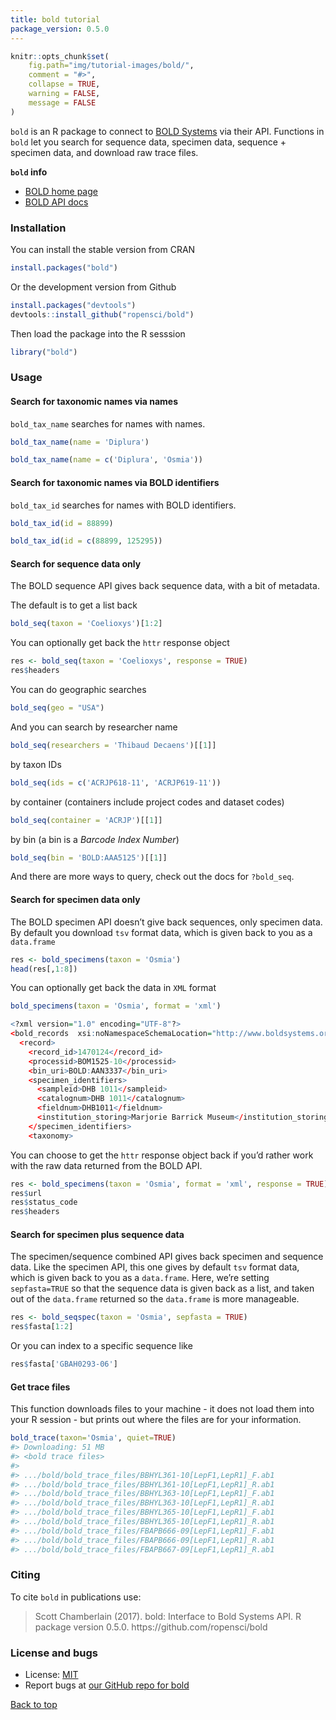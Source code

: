 ```yaml
---
title: bold tutorial
package_version: 0.5.0
---
```


```r
knitr::opts_chunk$set(
	fig.path="img/tutorial-images/bold/",
	comment = "#>",
	collapse = TRUE,
	warning = FALSE,
	message = FALSE
)
```

`bold` is an R package to connect to [BOLD Systems](http://www.boldsystems.org/) via their API. Functions in `bold` let you search for sequence data, specimen data, sequence + specimen data, and download raw trace files.

__`bold` info__

+ [BOLD home page](http://boldsystems.org/)
+ [BOLD API docs](http://v4.boldsystems.org/index.php/api_home)


### Installation

You can install the stable version from CRAN


```r
install.packages("bold")
```

Or the development version from Github


```r
install.packages("devtools")
devtools::install_github("ropensci/bold")
```

Then load the package into the R sesssion


```r
library("bold")
```


### Usage

#### Search for taxonomic names via names

`bold_tax_name` searches for names with names.

```r
bold_tax_name(name = 'Diplura')
```

```r
bold_tax_name(name = c('Diplura', 'Osmia'))
```


#### Search for taxonomic names via BOLD identifiers

`bold_tax_id` searches for names with BOLD identifiers.

```r
bold_tax_id(id = 88899)
```

```r
bold_tax_id(id = c(88899, 125295))
```


#### Search for sequence data only

The BOLD sequence API gives back sequence data, with a bit of metadata.

The default is to get a list back

```r
bold_seq(taxon = 'Coelioxys')[1:2]
```

You can optionally get back the `httr` response object

```r
res <- bold_seq(taxon = 'Coelioxys', response = TRUE)
res$headers
```

You can do geographic searches

```r
bold_seq(geo = "USA")
```

And you can search by researcher name

```r
bold_seq(researchers = 'Thibaud Decaens')[[1]]
```

by taxon IDs

```r
bold_seq(ids = c('ACRJP618-11', 'ACRJP619-11'))
```

by container (containers include project codes and dataset codes)

```r
bold_seq(container = 'ACRJP')[[1]]
```

by bin (a bin is a _Barcode Index Number_)

```r
bold_seq(bin = 'BOLD:AAA5125')[[1]]
```

And there are more ways to query, check out the docs for `?bold_seq`.


#### Search for specimen data only

The BOLD specimen API doesn't give back sequences, only specimen data. By default you download `tsv` format data, which is given back to you as a `data.frame`

```r
res <- bold_specimens(taxon = 'Osmia')
head(res[,1:8])
```

You can optionally get back the data in `XML` format

```r
bold_specimens(taxon = 'Osmia', format = 'xml')
```

```r
<?xml version="1.0" encoding="UTF-8"?>
<bold_records  xsi:noNamespaceSchemaLocation="http://www.boldsystems.org/schemas/BOLDPublic_record.xsd"  xmlns:xsi="http://www.w3.org/2001/XMLSchema-instance">
  <record>
    <record_id>1470124</record_id>
    <processid>BOM1525-10</processid>
    <bin_uri>BOLD:AAN3337</bin_uri>
    <specimen_identifiers>
      <sampleid>DHB 1011</sampleid>
      <catalognum>DHB 1011</catalognum>
      <fieldnum>DHB1011</fieldnum>
      <institution_storing>Marjorie Barrick Museum</institution_storing>
    </specimen_identifiers>
    <taxonomy>
```

You can choose to get the `httr` response object back if you'd rather work with the raw data returned from the BOLD API.

```r
res <- bold_specimens(taxon = 'Osmia', format = 'xml', response = TRUE)
res$url
res$status_code
res$headers
```

#### Search for specimen plus sequence data

The specimen/sequence combined API gives back specimen and sequence data. Like the specimen API, this one gives by default `tsv` format data, which is given back to you as a `data.frame`. Here, we're setting `sepfasta=TRUE` so that the sequence data is given back as a list, and taken out of the `data.frame` returned so the `data.frame` is more manageable.

```r
res <- bold_seqspec(taxon = 'Osmia', sepfasta = TRUE)
res$fasta[1:2]
```

Or you can index to a specific sequence like

```r
res$fasta['GBAH0293-06']
```

#### Get trace files

This function downloads files to your machine - it does not load them into your R session - but prints out where the files are for your information.

```r
bold_trace(taxon='Osmia', quiet=TRUE)
#> Downloading: 51 MB
#> <bold trace files>
#>
#> .../bold/bold_trace_files/BBHYL361-10[LepF1,LepR1]_F.ab1
#> .../bold/bold_trace_files/BBHYL361-10[LepF1,LepR1]_R.ab1
#> .../bold/bold_trace_files/BBHYL363-10[LepF1,LepR1]_F.ab1
#> .../bold/bold_trace_files/BBHYL363-10[LepF1,LepR1]_R.ab1
#> .../bold/bold_trace_files/BBHYL365-10[LepF1,LepR1]_F.ab1
#> .../bold/bold_trace_files/BBHYL365-10[LepF1,LepR1]_R.ab1
#> .../bold/bold_trace_files/FBAPB666-09[LepF1,LepR1]_F.ab1
#> .../bold/bold_trace_files/FBAPB666-09[LepF1,LepR1]_R.ab1
#> .../bold/bold_trace_files/FBAPB667-09[LepF1,LepR1]_R.ab1
```


### Citing

To cite `bold` in publications use:

> Scott Chamberlain (2017). bold: Interface to Bold Systems API. R package version 0.5.0. https://github.com/ropensci/bold

### License and bugs

* License: [MIT](http://opensource.org/licenses/MIT)
* Report bugs at [our GitHub repo for bold](https://github.com/ropensci/bold/issues?state=open)

[Back to top](#top)
